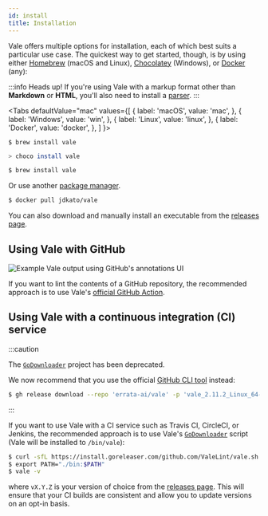```yaml
---
id: install
title: Installation
---
```



Vale offers multiple options for installation, each of which best suits a particular use case. The
quickest way to get started, though, is by using either
[Homebrew](https://formulae.brew.sh/formula/vale#default) (macOS and Linux),
[Chocolatey](https://chocolatey.org/packages/vale) (Windows), or
[Docker](https://hub.docker.com/r/jdkato/vale) (any):

:::info Heads up!
If you're using Vale with a markup format other than **Markdown** or **HTML**, you'll also need to
install a [parser](/vale/scoping#formats).
:::

<Tabs
  defaultValue="mac"
  values={[
    { label: 'macOS', value: 'mac', },
    { label: 'Windows', value: 'win', },
    { label: 'Linux', value: 'linux', },
    { label: 'Docker', value: 'docker', },
  ]
}>
<TabItem value="mac">

```shell
$ brew install vale
```

</TabItem>
<TabItem value="win">

```bash
> choco install vale
```

</TabItem>
<TabItem value="linux">

```bash
$ brew install vale
```
Or use another [package manager](https://repology.org/project/vale/versions).
</TabItem>

<TabItem value="docker">

```bash
$ docker pull jdkato/vale
```
</TabItem>
</Tabs>

You can also download and manually install an executable from the
[releases page](https://github.com/errata-ai/vale/releases).

## Using Vale with GitHub

![Example Vale output using GitHub&apos;s annotations UI](https://user-images.githubusercontent.com/8785025/67726924-bf3e6180-f9a4-11e9-9c32-2233756731b9.png)

If you want to lint the contents of a GitHub repository, the recommended approach is to use Vale's [official GitHub Action](https://github.com/errata-ai/vale-action).

## Using Vale with a continuous integration \(CI\) service

:::caution

The [`GoDownloader`](https://github.com/goreleaser/godownloader/issues/207)
project has been deprecated.

We now recommend that you use the official [GitHub CLI tool](https://cli.github.com/) instead:

```bash
$ gh release download --repo 'errata-ai/vale' -p 'vale_2.11.2_Linux_64-bit.tar.gz'
```

:::

If you want to use Vale with a CI service such as Travis CI, CircleCI, or Jenkins, the recommended approach is to use Vale's [`GoDownloader`](https://github.com/goreleaser/godownloader) script \(Vale will be installed to `/bin/vale`\):

```bash
$ curl -sfL https://install.goreleaser.com/github.com/ValeLint/vale.sh | sh -s vX.Y.Z
$ export PATH="./bin:$PATH"
$ vale -v
```

where `vX.Y.Z` is your version of choice from the [releases page](https://github.com/errata-ai/vale/releases). This will ensure that your CI builds are consistent and allow you to update versions on an opt-in basis.
